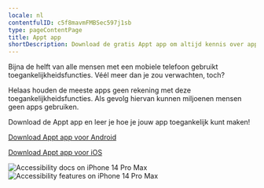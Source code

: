 ```yaml
---
locale: nl
contentfulID: c5f8mavmFMBSec597j1sb
type: pageContentPage
title: Appt app
shortDescription: Download de gratis Appt app om altijd kennis over app toegankelijkheid op zak te hebben.
---
```


Bijna de helft van alle mensen met een mobiele telefoon gebruikt toegankelijkheidsfuncties. Véél meer dan je zou verwachten, toch?

Helaas houden de meeste apps geen rekening met deze toegankelijkheidsfuncties. Als gevolg hiervan kunnen miljoenen mensen geen apps gebruiken.

Download de Appt app en leer je hoe je jouw app toegankelijk kunt maken!

[Download Appt app voor Android](https://appt.li/android)

[Download Appt app voor iOS](https://appt.li/ios)

<TwoColumnBlock>
  <LeftColumn>
    <ColumnRow>
      <Image src="/img/light/iPhone 14 Pro Max - Docs.png" alt="Accessibility docs on iPhone 14 Pro Max"/>
    </ColumnRow>
  </LeftColumn>
  <RightColumn>
    <ColumnRow>
      <Image src="/img/light/iPhone 14 Pro Max - Features.png" alt="Accessibility features on iPhone 14 Pro Max"/>
    </ColumnRow>
  </RightColumn>
</TwoColumnBlock>